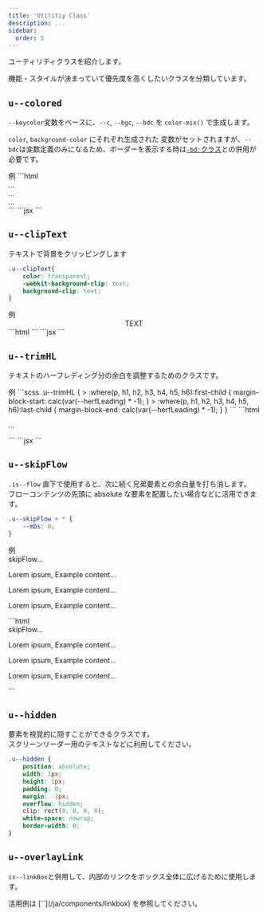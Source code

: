 ```yaml
---
title: 'Utilitiy Class'
description: ...
sidebar:
  order: 5
---
```



ユーティリティクラスを紹介します。

機能・スタイルが決まっていて優先度を高くしたいクラスを分類しています。



## `u--colored`

`--keycolor`変数をベースに、`--c`, `--bgc`, `--bdc` を `color-mix()` で生成します。

`color`, `background-color` にそれぞれ生成された 変数がセットされますが、`--bdc`は変数定義のみになるため、ボーダーを表示する時は[`-bd:`クラス](/ja/css/border)との併用が必要です。

<Preview>
	<PreviewTitle>例</PreviewTitle>
	<PreviewArea resize p='30'>
		<Lism className='u--colored' keycolor='blue' p='30'><Dummy length='codes' /></Lism>
		<Lism className='u--colored' keycolor='red' bd p='30'><Dummy length='codes' /></Lism>
		<Lism className='u--colored' keycolor='#688f04' bd='is' bdc='keycolor' bdw='4px' p='30'><Dummy length='codes' /></Lism>
	</PreviewArea>
	<PreviewCode slot="tab" label="HTML">
		```html
		<div class='u--colored -p:30' style='--keycolor:var(--blue)'>...</div>
		<div class='u--colored -bd: -p:30' style='--keycolor:var(--red)'>...</div>
		<div class='u--colored -bd:is -bdc:keycolor -p:30' style='--keycolor:#688f04;--bdw:4px'>...</div>
		```
	</PreviewCode>
	<PreviewCode slot="tab" label='JSX'>
		```jsx
		<Lism className='u--colored' keycolor='blue' p='30'><Dummy length='codes' /></Lism>
		<Lism className='u--colored' keycolor='red' bd p='30'><Dummy length='codes' /></Lism>
		<Lism className='u--colored' keycolor='#688f04' bd='is' bdc='keycolor' bdw='4px' p='30'><Dummy length='codes' /></Lism>
		```
	</PreviewCode>
</Preview>


## `u--clipText`

テキストで背景をクリッピングします

```css
.u--clipText{
	color: transparent;
	-webkit-background-clip: text;
	background-clip: text;
}
```

<Preview>
	<PreviewTitle>例</PreviewTitle>
	<PreviewArea resize p='30'>
		<Center className='u--clipText' bgi='linear-gradient(to right, blue, red)' p='30'>
			<Lism fz='5em' fw='bold' lts='xl'>TEXT</Lism>
		</Center>
	</PreviewArea>
	<PreviewCode slot="tab" label="HTML">
		```html
		```
	</PreviewCode>
	<PreviewCode slot="tab" label='JSX'>
		```jsx
		```
	</PreviewCode>
</Preview>


## `u--trimHL`

テキストのハーフレディング分の余白を調整するためのクラスです。


<Preview>
	<PreviewTitle>例</PreviewTitle>
	<PreviewArea resize p='30'>
		<Lism className='u--trimHL' bd p='30'>
			<Dummy />
		</Lism>
	</PreviewArea>
	<PreviewCode slot="tab" label='CSS'>
```scss
.u--trimHL {
	> :where(p, h1, h2, h3, h4, h5, h6):first-child {
		margin-block-start: calc(var(--herfLeading) * -1);
	}
	> :where(p, h1, h2, h3, h4, h5, h6):last-child {
		margin-block-end: calc(var(--herfLeading) * -1);
	}
}
```
	</PreviewCode>
	<PreviewCode slot="tab" label="HTML">
		```html
		<div class="u--trimHL -bd: -p:30">
			<p>...</p>
		</div>
		```
	</PreviewCode>
	<PreviewCode slot="tab" label='JSX'>
		```jsx
		<Lism className='u--trimHL' bd p='30'>
			<Dummy />
		</Lism>
		```
	</PreviewCode>
</Preview>


## `u--skipFlow`

`.is--flow` 直下で使用すると、次に続く兄弟要素との余白量を打ち消します。  
フローコンテンツの先頭に absolute な要素を配置したい場合などに活用できます。

```css
.u--skipFlow + * {
	--mbs: 0;
}
```

<Preview>
	<PreviewTitle>例</PreviewTitle>
	<PreviewArea p='30'>
		<div class="is--flow -p:10">
			<div class='u--skipFlow'>skipFlow...</div>
			<p>Lorem ipsum, Example content...</p>
			<p>Lorem ipsum, Example content...</p>
			<p>Lorem ipsum, Example content...</p>
		</div>
	</PreviewArea>
	<PreviewCode slot='tab' label='HTML'>
	```html
	<div class="is--flow -p:10">
		<div class='u--skipFlow'>skipFlow...</div>
		<p>Lorem ipsum, Example content...</p>
		<p>Lorem ipsum, Example content...</p>
		<p>Lorem ipsum, Example content...</p>
	</div>
	```
	</PreviewCode>
</Preview>


## `u--hidden`

要素を視覚的に隠すことができるクラスです。  
スクリーンリーダー用のテキストなどに利用してください。

```css
.u--hidden {
	position: absolute;
	width: 1px;
	height: 1px;
	padding: 0;
	margin: -1px;
	overflow: hidden;
	clip: rect(0, 0, 0, 0);
	white-space: nowrap;
	border-width: 0;
}
```


## `u--overlayLink`

`is--linkBox`と併用して、内部のリンクをボックス全体に広げるために使用します。

<Reference>
活用例は [`<LinkBox>`](/ja/components/linkbox) を参照してください。
</Reference>

